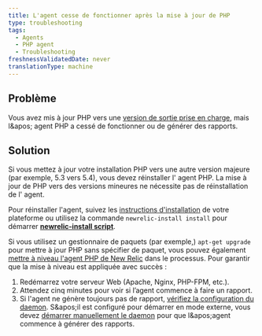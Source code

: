 ```yaml
---
title: L'agent cesse de fonctionner après la mise à jour de PHP
type: troubleshooting
tags:
  - Agents
  - PHP agent
  - Troubleshooting
freshnessValidatedDate: never
translationType: machine
---
```


## Problème

Vous avez mis à jour PHP vers une [version de sortie prise en charge](/docs/agents/php-agent/getting-started/php-agent-compatibility-requirements#php-release), mais l&amp;apos; agent PHP a cessé de fonctionner ou de générer des rapports.

## Solution

Si vous mettez à jour votre installation PHP vers une autre version majeure (par exemple, 5.3 vers 5.4), vous devez réinstaller l&apos; agent PHP. La mise à jour de PHP vers des versions mineures ne nécessite pas de réinstallation de l&apos; agent.

Pour réinstaller l&apos;agent, suivez les [instructions d&apos;installation](/docs/agents/php-agent/installation/php-agent-installation-overview) de votre plateforme ou utilisez la commande `newrelic-install install` pour démarrer <DNT>**[newrelic-install script](/docs/agents/php-agent/advanced-installation/using-newrelic-install-script)**</DNT>.

Si vous utilisez un gestionnaire de paquets (par exemple,) `apt-get upgrade` pour mettre à jour PHP sans spécifier de paquet, vous pouvez également [mettre à niveau l&apos;agent PHP de New Relic](/docs/agents/php-agent/installation/upgrading-php-agent) dans le processus. Pour garantir que la mise à niveau est appliquée avec succès :

1. Redémarrez votre serveur Web (Apache, Nginx, PHP-FPM, etc.).
2. Attendez cinq minutes pour voir si l’agent commence à faire un rapport.
3. Si l&apos;agent ne génère toujours pas de rapport, [vérifiez la configuration du daemon](/docs/agents/php-agent/troubleshooting/verifying-php-daemon). S&amp;apos;il est configuré pour démarrer en mode externe, vous devez [démarrer manuellement le daemon](/docs/agents/php-agent/advanced-installation/starting-php-daemon-advanced#daemon-external) pour que l&amp;apos;agent commence à générer des rapports.